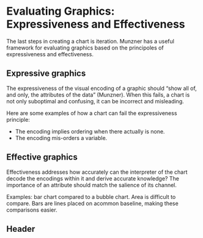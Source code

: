 Evaluating Graphics: Expressiveness and Effectiveness
=============

The last steps in creating a chart is iteration. Munzner has a useful framework for evaluating graphics based on the principoles of expressiveness and effectiveness.

Expressive graphics
-----------------------

The expressiveness of the visual encoding of a graphic should "show all of, and only, the attributes of the data" (Munzner). When this fails, a chart is not only suboptimal and confusing, it can be incorrect and misleading.

Here are some examples of how a chart can fail the expressiveness principle:

*  The encoding implies ordering when there actually is none.
*  The encoding mis-orders a variable. 

Effective graphics
---------------------

Effectiveness addresses how accurately can the interpreter of the chart decode the encodings within it and derive accurate knowledge? The importance of an attribute should match the salience of its channel.

Examples: bar chart compared to a bubble chart. Area is difficult to compare. Bars are lines placed on acommon baseline, making these comparisons easier.





Header
----------------------------
